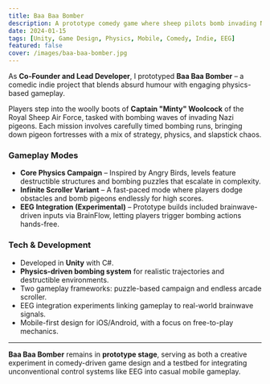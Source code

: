 ```yaml
---
title: Baa Baa Bomber
description: A prototype comedy game where sheep pilots bomb invading Nazi pigeons. Includes a physics-based main game, an infinite scroller variant, and experimental EEG controls.
date: 2024-01-15
tags: [Unity, Game Design, Physics, Mobile, Comedy, Indie, EEG]
featured: false
cover: /images/baa-baa-bomber.jpg
---
```


As **Co-Founder and Lead Developer**, I prototyped **Baa Baa Bomber** – a comedic indie project that blends absurd humour with engaging physics-based gameplay.

Players step into the woolly boots of **Captain "Minty" Woolcock** of the Royal Sheep Air Force, tasked with bombing waves of invading Nazi pigeons. Each mission involves carefully timed bombing runs, bringing down pigeon fortresses with a mix of strategy, physics, and slapstick chaos.

### Gameplay Modes

- **Core Physics Campaign** – Inspired by Angry Birds, levels feature destructible structures and bombing puzzles that escalate in complexity.
- **Infinite Scroller Variant** – A fast-paced mode where players dodge obstacles and bomb pigeons endlessly for high scores.
- **EEG Integration (Experimental)** – Prototype builds included brainwave-driven inputs via BrainFlow, letting players trigger bombing actions hands-free.

### Tech & Development

- Developed in **Unity** with C#.
- **Physics-driven bombing system** for realistic trajectories and destructible environments.
- Two gameplay frameworks: puzzle-based campaign and endless arcade scroller.
- EEG integration experiments linking gameplay to real-world brainwave signals.
- Mobile-first design for iOS/Android, with a focus on free-to-play mechanics.

---

**Baa Baa Bomber** remains in **prototype stage**, serving as both a creative experiment in comedy-driven game design and a testbed for integrating unconventional control systems like EEG into casual mobile gameplay.
